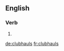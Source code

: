 ==English==

===Verb===
{{head|en|verb form}}

# {{en-third-person singular of|clubhaul}}

[[de:clubhauls]]
[[fr:clubhauls]]